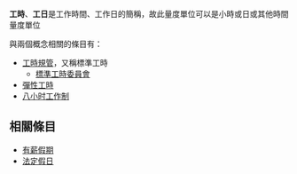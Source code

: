 '''工時'''、'''工日'''是工作時間、工作日的簡稱，故此量度單位可以是小時或日或其他時間量度單位

與兩個概念相關的條目有：
* [[工時規管|工時規管]]，又稱標準工時
** [[標準工時委員會|標準工時委員會]]
* [[彈性工時|彈性工時]]
* [[八小时工作制|八小时工作制]]
==相關條目==
* [[有薪假期|有薪假期]]
* [[法定假日|法定假日]]

{{消歧義}}